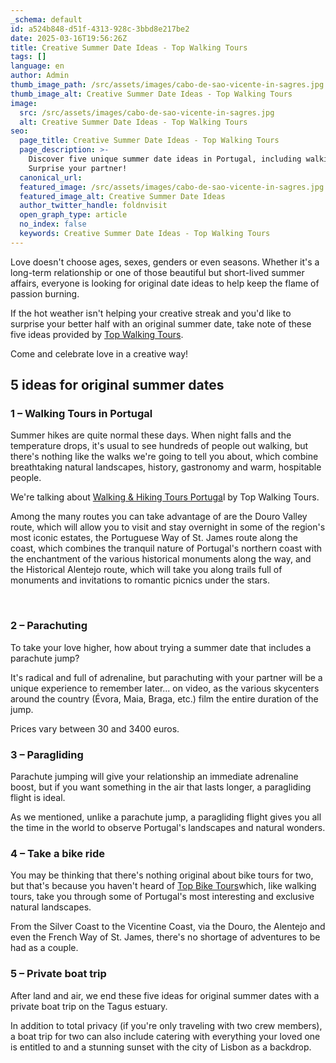 ```yaml
---
_schema: default
id: a524b848-d51f-4313-928c-3bbd8e217be2
date: 2025-03-16T19:56:26Z
title: Creative Summer Date Ideas - Top Walking Tours
tags: []
language: en
author: Admin
thumb_image_path: /src/assets/images/cabo-de-sao-vicente-in-sagres.jpg
thumb_image_alt: Creative Summer Date Ideas - Top Walking Tours
image:
  src: /src/assets/images/cabo-de-sao-vicente-in-sagres.jpg
  alt: Creative Summer Date Ideas - Top Walking Tours
seo:
  page_title: Creative Summer Date Ideas - Top Walking Tours
  page_description: >-
    Discover five unique summer date ideas in Portugal, including walking tours.
    Surprise your partner!
  canonical_url:
  featured_image: /src/assets/images/cabo-de-sao-vicente-in-sagres.jpg
  featured_image_alt: Creative Summer Date Ideas
  author_twitter_handle: foldnvisit
  open_graph_type: article
  no_index: false
  keywords: Creative Summer Date Ideas - Top Walking Tours
---
```


Love doesn't choose ages, sexes, genders or even seasons. Whether it's a
long-term relationship or one of those beautiful but short-lived summer affairs,
everyone is looking for original date ideas to help keep the flame of passion
burning.

If the hot weather isn't helping your creative streak and you'd like to surprise
your better half with an original summer date, take note of these five ideas
provided by [Top Walking Tours](https://topwalkingtoursportugal.com/).

Come and celebrate love in a creative way!

## **5 ideas for original summer dates**

### **1 – Walking Tours in Portugal**

Summer hikes are quite normal these days. When night falls and the temperature
drops, it's usual to see hundreds of people out walking, but there's nothing
like the walks we're going to tell you about, which combine breathtaking natural
landscapes, history, gastronomy and warm, hospitable people.

We're talking about
[Walking & Hiking Tours Portuga](https://topwalkingtoursportugal.com/)l by Top
Walking Tours.

Among the many routes you can take advantage of are the Douro Valley route,
which will allow you to visit and stay overnight in some of the region's most
iconic estates, the Portuguese Way of St. James route along the coast, which
combines the tranquil nature of Portugal's northern coast with the enchantment
of the various historical monuments along the way, and the Historical Alentejo
route, which will take you along trails full of monuments and invitations to
romantic picnics under the stars.

&nbsp;

### **2 – Parachuting**

To take your love higher, how about trying a summer date that includes a
parachute jump?

It's radical and full of adrenaline, but parachuting with your partner will be a
unique experience to remember later... on video, as the various skycenters
around the country (Évora, Maia, Braga, etc.) film the entire duration of the
jump.

Prices vary between 30 and 3400 euros.

### **3 – Paragliding**

Parachute jumping will give your relationship an immediate adrenaline boost, but
if you want something in the air that lasts longer, a paragliding flight is
ideal.

As we mentioned, unlike a parachute jump, a paragliding flight gives you all the
time in the world to observe Portugal's landscapes and natural wonders.

### **4 – Take a bike ride**

You may be thinking that there's nothing original about bike tours for two, but
that's because you haven't heard of
[Top Bike Tours](https://topbiketoursportugal.com/)which, like walking tours,
take you through some of Portugal's most interesting and exclusive natural
landscapes.

From the Silver Coast to the Vicentine Coast, via the Douro, the Alentejo and
even the French Way of St. James, there's no shortage of adventures to be had as
a couple.

### **5 – Private boat trip**

After land and air, we end these five ideas for original summer dates with a
private boat trip on the Tagus estuary.

In addition to total privacy (if you're only traveling with two crew members), a
boat trip for two can also include catering with everything your loved one is
entitled to and a stunning sunset with the city of Lisbon as a backdrop.
